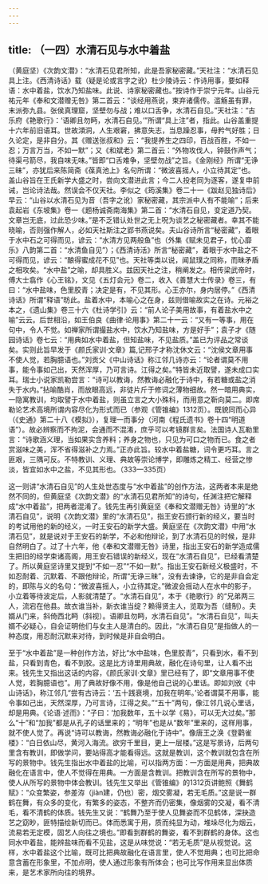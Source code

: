 ```yaml
---
---
---
```

title: （一四）水清石见与水中着盐
---




（黄庭坚）《次韵文潜》：“水清石见君所知，此是吾家秘密藏。”天社注：“水清石见具上注。《西清诗话》载（疑是论或言字之讹）杜少陵诗云：作诗用事，要如释语：水中着盐，饮水乃知盐味。此说、诗家秘密藏也。”按诗作于崇宁元年。山谷元祐元年《奉和文潜赠无咎》第二首云：“谈经用燕说，束弃诸儒传。滥觞虽有罪，末派弥九县。张侯真理窟，坚壁勿与战；难以口舌争，水清石自见。”天社注：“古乐府《艳歌行》：‘语卿且勿眄，水清石自见。’”所谓“具上注”者，指此。山谷盖重提十六年前旧语耳。世故澒洞，人生艰窘，拂意失志，当息躁忍事，毋矜气好胜；日久论定，是非自分。其《赠送张叔和》云：“我提养生之四印，百战百胜，不如一忍；万言万当，不如一默”；又《和斌老》第二首云：“外物攻伐人，钟鼓作声气；待渠弓箭尽，我自味无味。”皆即“口舌难争，坚壁勿战”之旨。《金刚经》所谓“无诤三昧”，亦犹后来陈简斋《葆真池上》名句所谓：“微波喜摇人，小立待其定”也。盖山谷旨在王氏新学大盛之时，尝向文潜进此言；今二人投老同为逐客，遂复申前诫，岂论诗法哉。然误会不仅天社。李似之《筠溪集》卷二十一《跋赵见独诗后》早云：“山谷以水清石见为音（吾字之讹）家秘密藏，其宗派中人有不能喻”；后来袁起岩《东坡集》卷一《题杨诚斋南海集》第二首：“水清石自见，变定道乃契。文章岂无底，过此恐少味。”是不乏错认处世之无上呪为谈艺之秘密藏者。幸其不能晓喻，否则强作解人，必如天社斯注之郢书燕说矣。夫山谷诗所言“秘密藏”，着眼于水中石之可得而见，谚云：“水清方见两般鱼”也（外集《赋未见君子，忧心靡乐》八韵第二首：“水清鱼自见”）；《西清诗活》所言“秘密藏”，着眼于水中盐之不可得而见，谚云：“酿得蜜成花不见”也。天社等类以说，闻鼠璞之同称，而昧矛盾之相攻矣。“水中盐”之喻，却具胜义。兹因天社之注，稍阐发之。相传梁武帝时，傅大士翕作《心王铭》，文见《五灯会元》卷二，收入《善慧大士传录》卷三，有曰：“水中盐味，色里胶青；决定是有，不见其形。心王亦尔，身内居停。”《西清诗话》所谓“释语”昉此。盐着水中，本喻心之在身，兹则借喻故实之在诗。元裕之本之，《遗山集》卷三十六《杜诗学引》云：“前人论子美用故事，有着盐水中之喻”云云。后世相沿，如王伯良《曲律·论用事》第二十一云：“又有一等事，用在句中，令人不觉。如禅家所谓撮盐水中，饮水乃知盐味，方是好手”；袁子才《随园诗话》卷七云：“用典如水中着盐，但知盐味，不见盐质。”盖已为评品之常谈矣。实则此旨早发于《颜氏家训·文章》篇,记邢子才称沈休文云：“沈侯文章用事不使人觉，若胸臆语也。”刘贡父《中山诗话》称江邻几诗亦云：“论者谓莫不用事，能令事如己出，天然浑厚，乃可言诗。江得之矣。”特皆未近取譬，遂未成口实耳。瑞士小说家凯勒尝言：“诗可以教诲，然教诲必融化于诗中，有若糖或盐之消失于水内。”拈喻酷肖，而放眼高远，非徒片斤于修词之薄物细故。然一暗用典实，一隐寓教训，均取譬于水中着盐，则虽立言之大小殊科，而用意之靳向莫二。即席勒论艺术高境所谓内容尽化为形式而已（参观《管锥编》1312页）。既貌同而心异（《史通》第二十八《模拟》），复理一而事分（河南《程氏遗书》卷十四“明道语”）。故必辨察而不拘泥，会通而不混淆，庶乎可以考镜群言矣。法国诗人瓦勒里言：“诗歌涵义理，当如果实含养料；养身之物也，只见为可口之物而已。食之者赏滋味之美，浑不省得滋补之力焉。”正亦此旨。较水中着盐糖，词令更巧耳。言之匪艰，三隅可反。不特教训、义理、典故等崇论博学，即雕炼之精工、经营之惨淡，皆宜如水中之盐，不见其形也。（333—335页）

这一则讲“水清石自见”的人生处世态度与“水中着盐”的创作方法，这两者本来是绝然不同的，但黄庭坚《次韵文潜》的“水清石见君所知”的诗句，任渊注把它解释成“水中着盐”，把两者混淆了。钱先生再引黄庭坚《奉和文潜赠无咎》诗里的“水清石自见”，说明《次韵文潜》里的“水清石见”，指王安石颁行新的经义，要当时的考试用他的新的经义，一时王安石的新学大盛。黄庭坚在《次韵文潜》中用“水清石见”，就是说对于王安石的新学，不必和他辩论，到了水清石见的时候，是非自然明白了。过了十六年，他《奉和文潜赠无咎》诗里，指出王安石的新学造成儒生把旧的经学束诸高阁，用王安石错误的新经义，现在“水清石自见”，已经看清楚了。所以黄庭坚诗里又提到“不如一忍”“不如一默”。指出王安石新经义极盛时，不如忍耐着、沉默着、不跟他辩论，所谓“无诤三昧”，没有去谏诤，它的是非自会定的，即陈与义的名句：“微波喜摇人，小立待其定。”微波会摇动人在水中的影子，小立着等待波定后，人影就清楚了。“水清石自见”，本于《艳歌行》的“兄弟两三人，流宕在他县。故衣谁当补，新衣谁当绽？赖得贤主人，览取为吾（缝制）。夫婿从门来，斜倚西北眄（斜视）。语卿且勿眄，水清石自见”。“水清石自见”，叫夫婿不必疑心，自会证明他们与女主人是清白的。因此，“水清石自见”是指做人的一种态度，用忍耐沉默来对待，到时候是非自会明白。

至于“水中着盐”是一种创作方法，好比“水中盐味，色里胶青”，只看到水，看不到盐，只看到青色，看不到胶。这是比方诗里用典故，融化在诗句里，让人看不出来。钱先生又指出这话的内容，《颜氏家训·文章》里已经有了，即“文章用事不使人觉，若胸臆语也”。用了典故好像不用，像是他自己说的心里话。即如刘攽《中山诗话》，称江邻几“尝有古诗云：‘五十践衰境，加我在明年。’论者谓莫不用事，能令事如己出，天然深厚，乃可言诗，江得之矣。”“五十”两句，像江邻几说心里话，却是用典。《论语·述而》：“子曰：‘加我数年，五十以学《易》，可以无大过矣。”那么“十”和“加我”都是从孔子的话里来的；“明年”也是从“数年”里来的，这样用事，就不使人觉了。再说“诗可以教诲，然教诲必融化于诗中”。像唐王之涣《登鹳雀楼》：“白日依山尽，黄河入海流。欲穷千里目，更上一层楼。”这是写景诗，后两句里含有教训，即做学问，要站得高才能看得远。这就是教训，这个教训就包含在所写的景物中。钱先生指出水中着盐的比喻，可以指两方面：一方面是用典，把典故融化在语言中，使人不觉得在用典。一方面是含教训。把教训含在所写的景物中，使人从所写的景物中体会教训。钱先生又举出《管锥编》的1312页讲鲍照《舞鹤赋》：“众变繁姿，参差洊（jiàn建，仍也）密，烟交雾凝，若无毛质。”这是说一群鹤在舞，有众多的变化，有繁多的姿态，不整齐而仍密集，像烟雾的交凝，看不清毛，看不清鹤的体质。钱先生又说：“鹤舞乃至于使人见舞姿而不见鹤体，深抉造艺之窈眇，匪特描绘新切而已。体而悉寓于用，质而纯显为动，堆垛尽化为烟云，流易若无定模，固艺人向往之境也。”即看到群鹤的舞姿，看不到群鹤的身体。这也同水中着盐，能辨盐味而看不见盐，这是从味觉说：“若无毛质”是从视觉说。这样，水中着盐这个比喻，既可比把典故融化在语言里，使人不觉用典；也可比把命意含蓄在形象里，不加点明，使人通过形象有所体会；也可比写作用来显出体质来，是艺术家所向往的境界。